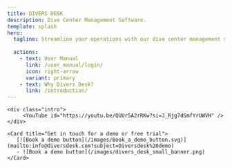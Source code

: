 ```yaml
---
title: DIVERS DESK
description: Dive Center Management Software.
template: splash
hero:
  tagline: Streamline your operations with our dive center management software
 
  actions:
    - text: User Manual
      link: /user_manual/login/
      icon: right-arrow
      variant: primary
    - text: Why Divers Desk?
      link: /introduction/
---
```



<style>
{`
     .intro{
        position: relative;
        top: -22em;
        left: 55%;
        width: 27em;
     }
`}

</style>

    <div class="intro">
         <YouTube id="https://youtu.be/QUUr5A2rRKw?si=J_Rjg7dSmfYrUWVH" />
    </div>
<CardGrid stagger>
  <Card title="Introduction video">
        <YouTube id="https://youtu.be/QUUr5A2rRKw?si=J_Rjg7dSmfYrUWVH" />
    </Card>

    <Card title="Get in touch for a demo or free trial">
       [![Book a demo button](/images/Book_a_demo_button.svg)](mailto:info@diversdesk.com?subject=Diversdesk%20demo) 
       - ![Book a demo button](/images/divers_desk_small_banner.png)
    </Card>
</CardGrid>

